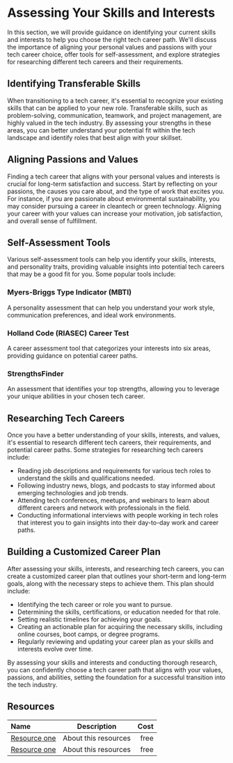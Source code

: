 # Assessing Your Skills and Interests

In this section, we will provide guidance on identifying your current skills and interests to help you choose the right
tech career path. We'll discuss the importance of aligning your personal values and passions with your tech career choice,
offer tools for self-assessment, and explore strategies for researching different tech careers and their requirements.

## Identifying Transferable Skills

When transitioning to a tech career, it's essential to recognize your existing skills that can be applied to your new role.
Transferable skills, such as problem-solving, communication, teamwork, and project management, are highly valued in the
tech industry. By assessing your strengths in these areas, you can better understand your potential fit within the tech
landscape and identify roles that best align with your skillset.

## Aligning Passions and Values

Finding a tech career that aligns with your personal values and interests is crucial for long-term satisfaction and success.
Start by reflecting on your passions, the causes you care about, and the type of work that excites you. For instance, if
you are passionate about environmental sustainability, you may consider pursuing a career in cleantech or green technology.
Aligning your career with your values can increase your motivation, job satisfaction, and overall sense of fulfillment.

## Self-Assessment Tools

Various self-assessment tools can help you identify your skills, interests, and personality traits, providing valuable
insights into potential tech careers that may be a good fit for you. Some popular tools include:

### Myers-Briggs Type Indicator (MBTI)

A personality assessment that can help you understand your work style, communication preferences, and ideal work environments.

### Holland Code (RIASEC) Career Test

A career assessment tool that categorizes your interests into six areas, providing guidance on potential career paths.

### StrengthsFinder

An assessment that identifies your top strengths, allowing you to leverage your unique abilities in your chosen tech career.

## Researching Tech Careers

Once you have a better understanding of your skills, interests, and values, it's essential to research different tech careers,
their requirements, and potential career paths. Some strategies for researching tech careers include:

- Reading job descriptions and requirements for various tech roles to understand the skills and qualifications needed.
- Following industry news, blogs, and podcasts to stay informed about emerging technologies and job trends.
- Attending tech conferences, meetups, and webinars to learn about different careers and network with professionals in the
  field.
- Conducting informational interviews with people working in tech roles that interest you to gain insights into their
  day-to-day work and career paths.

## Building a Customized Career Plan

After assessing your skills, interests, and researching tech careers, you can create a customized career plan that outlines
your short-term and long-term goals, along with the necessary steps to achieve them. This plan should include:

- Identifying the tech career or role you want to pursue.
- Determining the skills, certifications, or education needed for that role.
- Setting realistic timelines for achieving your goals.
- Creating an actionable plan for acquiring the necessary skills, including online courses, boot camps, or degree programs.
- Regularly reviewing and updating your career plan as your skills and interests evolve over time.

By assessing your skills and interests and conducting thorough research, you can confidently choose a tech career path
that aligns with your values, passions, and abilities, setting the foundation for a successful transition into the tech
industry.

## Resources

| Name   | Description | Cost |
| :----- | :----: | ----: |
| [Resource one](https://example.com/)    |  About this resources   |   free |
| [Resource one](https://example.com/)    |  About this resources   |   free |

